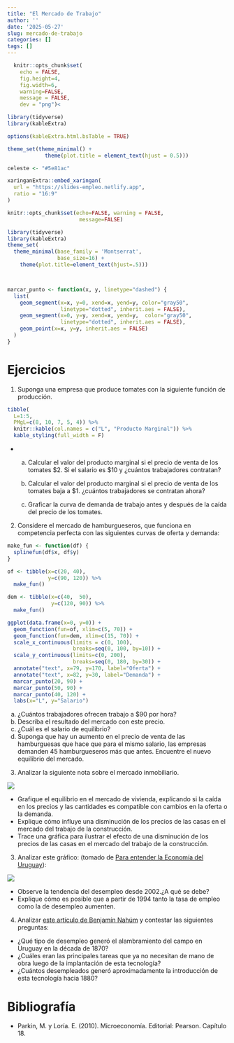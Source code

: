 ```yaml
---
title: "El Mercado de Trabajo"
author: ''
date: '2025-05-27'
slug: mercado-de-trabajo
categories: []
tags: []
---
```




```r
  knitr::opts_chunk$set(
    echo = FALSE, 
    fig.height=4, 
    fig.width=6, 
    warning=FALSE, 
    message = FALSE,
    dev = "png")<

library(tidyverse)
library(kableExtra)

options(kableExtra.html.bsTable = TRUE)

theme_set(theme_minimal() + 
            theme(plot.title = element_text(hjust = 0.5)))

celeste <- "#5e81ac"

```


```r
xaringanExtra::embed_xaringan(
  url = "https://slides-empleo.netlify.app",
  ratio = "16:9"
)
```



```r
knitr::opts_chunk$set(echo=FALSE, warning = FALSE,
                       message=FALSE)

library(tidyverse)
library(kableExtra)
theme_set(
  theme_minimal(base_family = 'Montserrat',
                base_size=16) + 
    theme(plot.title=element_text(hjust=.5)))



marcar_punto <- function(x, y, linetype="dashed") {
  list(
    geom_segment(x=x, y=0, xend=x, yend=y, color="gray50",
                 linetype="dotted", inherit.aes = FALSE),
    geom_segment(x=0, y=y, xend=x, yend=y,  color="gray50",
                 linetype="dotted", inherit.aes = FALSE),
    geom_point(x=x, y=y, inherit.aes = FALSE)
  )
}


```

# Ejercicios

<!-- 1. Descargar y graficar las tasas de actividad, desempleo y empleo desde 1975 hasta el último dato disponible. Explicar qué significa cada indicador.  -->

1. Suponga una empresa que produce tomates con la siguiente función de producción.

```r

tibble(
  L=1:5,
  PMgL=c(8, 10, 7, 5, 4)) %>% 
  knitr::kable(col.names = c("L", "Producto Marginal")) %>% 
  kable_styling(full_width = F)
```

-
    a) Calcular el valor del producto marginal si el precio de venta de los tomates \$2. Si el salario es \$10 y ¿cuántos trabajadores contratan?

    b) Calcular el valor del producto marginal si el precio de venta de los tomates baja a \$1. ¿cuántos trabajadores se contratan ahora?

    c) Graficar la curva de demanda de trabajo antes y después de la caída del precio de los tomates.

2. Considere el mercado de hamburgueseros, que funciona en competencia perfecta con las siguientes curvas de oferta y demanda:

```r

make_fun <- function(df) {
  splinefun(df$x, df$y)
}

of <- tibble(x=c(20, 40),
             y=c(90, 120)) %>% 
  make_fun()

dem <- tibble(x=c(40,  50),
              y=c(120, 90)) %>% 
  make_fun()

ggplot(data.frame(x=0, y=0)) + 
  geom_function(fun=of, xlim=c(5, 70)) +
  geom_function(fun=dem, xlim=c(15, 70)) +
  scale_x_continuous(limits = c(0, 100),
                     breaks=seq(0, 100, by=10)) +
  scale_y_continuous(limits=c(0, 200),
                     breaks=seq(0, 180, by=30)) +
  annotate("text", x=79, y=170, label="Oferta") +
  annotate("text", x=82, y=30, label="Demanda") +
  marcar_punto(20, 90) +
  marcar_punto(50, 90) + 
  marcar_punto(40, 120) +
  labs(x="L", y="Salario")


```

a) ¿Cuántos trabajadores ofrecen trabajo a $90 por hora?
b) Describa el resultado del mercado con este precio.
c) ¿Cuál es el salario de equilibrio?
d) Suponga que hay un aumento en el precio de venta de las hamburguesas que hace que para el mismo salario, las empresas demanden 45 hamburgueseros más que antes. Encuentre el nuevo equilibrio del mercado.

3. Analizar la siguiente nota sobre el mercado inmobiliario.

![](mercado_inmuebles.png)

- Grafique el equilibrio en el mercado de vivienda, explicando si la caída en los precios y las cantidades es compatible con cambios en la oferta o la demanda.
- Explique cómo influye una disminución de los precios de las casas en el mercado del trabajo de la construcción.
- Trace una gráfica para ilustrar el efecto de una disminución de los precios de las casas en el mercado del trabajo de la construcción.

3. Analizar este gráfico: (tomado de [Para entender la Economía del Uruguay ](https://www.entenderlaeconomiauy.org/capitulos)):

![](indicadores_cinve.png)

- Observe la tendencia del desempleo desde 2002.¿A qué se debe?
- Explique cómo es posible que a partir de 1994 tanto la tasa de empleo como la de desempleo aumenten.

<!-- 3. Analizar este video de Laura Raffo sobre situación del mercado laboral en 2015: -->

<!-- ```{r, eval=TRUE} -->
<!-- blogdown::shortcode("youtube", "NMejCq1WrZE") -->
<!-- ``` -->

<!--   - ¿Cómo es el desempeño del mercado laboral ese año? -->
<!--   - ¿Qué indicador utiliza para analizar este desempeño?¿Cómo se calcula? -->
<!--   - ¿Cuál es el valor de ese indicador en la actualidad? -->
<!--   - ¿Cuáles son los sectores más afectados por el desempleo? -->
<!--   - ¿Quiénes son las personas más afectadas por este problema? -->
<!--   - ¿A qué se debe esta evolución? -->

4. Analizar [este artículo de Benjamín Nahúm](Enciclopedia_uruguaya_24-14-15.pdf) y contestar las siguientes preguntas:

  - ¿Qué tipo de desempleo generó el alambramiento del campo en Uruguay en la década de 1870?
  - ¿Cuáles eran las principales tareas que ya no necesitan de mano de obra luego de la implantación de esta tecnología?
  - ¿Cuántos desempleados generó aproximadamente la introducción de esta tecnología hacia 1880?


# Bibliografía

- Parkin, M. y Loría. E. (2010). Microeconomía. Editorial: Pearson. Capítulo 18.